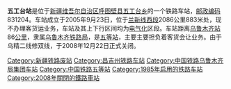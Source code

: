 {{noteTA
|1=zh-cn:始发车次; zh-hk:列車班次;
|2=zh-cn:车次; zh-hk:班次;
}}
{{Infobox China railway station 
|车站名称 = 五工台站
|车站名称拼音 = Wugongtai Zhan
|车站地址 = [[新疆维吾尔自治区|新疆维吾尔自治区]][[呼图壁县|呼图壁县]]
|归属 = [[乌鲁木齐铁路局|乌鲁木齐铁路局]]
|车站等级 = 已拆除（原为[[五等站_(中铁)|五等站]]）
|线路 = [[北疆铁路|北疆铁路]]
}}
'''五工台站'''是位于[[新疆维吾尔自治区|新疆维吾尔自治区]][[呼图壁县|呼图壁县]][[五工台乡|五工台乡]]的一个铁路车站，[[邮政编码|邮政编码]]831204。车站成立于2005年9月23日，位于[[兰新线西段|兰新线西段]]2086公里883米处，现不办理客货运业务，车站及其上下行区间均为[[电气化|电气化]]区段。车站距离[[乌鲁木齐南站|乌鲁木齐站]]86[[公里|公里]]，隶属[[乌鲁木齐铁路局|乌鲁木齐铁路局]]，是[[五等站_(中铁)|五等站]]，主要主要担负着客货会让业务。由于乌精二线修双线，于2008年12月22日正式关闭。  

{{start rail box|[[中国铁路|中国铁路]]}}
{{s-inop|[[呼图壁站|呼图壁站]]}}
{{s-line|[[北疆铁路|北疆铁路]]}}
{{s-inop|[[大丰站|大丰站]]}}
{{end box}}
{{北疆铁路}}
{{兰新铁路}}
{{铁路车站小作品}}
{{新疆小作品}}

[[Category:新疆铁路废站|Category:新疆铁路废站]]
[[Category:昌吉州铁路车站|Category:昌吉州铁路车站]]
[[Category:中国铁路乌鲁木齐局集团车站|Category:中国铁路乌鲁木齐局集团车站]]
[[Category:中国铁路五等站|Category:中国铁路五等站]]
[[Category:1985年启用的铁路车站|Category:1985年启用的铁路车站]]
[[Category:2008年關閉的鐵路車站|Category:2008年關閉的鐵路車站]]